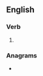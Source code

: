 ==English==

===Verb===
{{head|en|verb form}}

# {{en-past of|interfile}}

===Anagrams===
* {{anagrams|en|a=deefiilnrt|infiltered}}